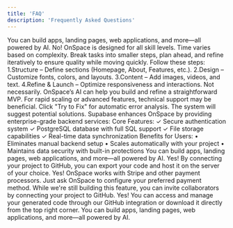```yaml
---
title: 'FAQ'
description: 'Frequently Asked Questions'
---
```


<AccordionGroup>
  <Accordion title="What can I build with OnSpace?">
You can build apps, landing pages, web applications, and more—all powered by AI.
  </Accordion>
  <Accordion title="Do I need coding experience to build an app?">
No! OnSpace is designed for all skill levels. 
  </Accordion>
  <Accordion title="How long does it take to build a full-stack app?">
Time varies based on complexity. Break tasks into smaller steps, plan ahead, and refine iteratively to ensure quality while moving quickly.
  </Accordion>
  <Accordion title="How do I build my website with OnSpace?">
Follow these steps:
1.Structure – Define sections (Homepage, About, Features, etc.).
2.Design – Customize fonts, colors, and layouts.
3.Content – Add images, videos, and text.
4.Refine & Launch – Optimize responsiveness and interactions.
  </Accordion> 
  <Accordion title="Do I need a CTO for my MVP?">
Not necessarily. OnSpace’s AI can help you build and refine a straightforward MVP. For rapid scaling or advanced features, technical support may be beneficial.  
  </Accordion>
  <Accordion title="What should I do if I encounter an issue with OnSpace?">
Click "Try to Fix" for automatic error analysis. The system will suggest potential solutions.  
  </Accordion> 
  <Accordion title="What is Supabase and how does it help OnSpace users?">
Supabase enhances OnSpace by providing enterprise-grade backend services:
Core Features:
✓ Secure authentication system
✓ PostgreSQL database with full SQL support
✓ File storage capabilities
✓ Real-time data synchronization
Benefits for Users:
• Eliminates manual backend setup
• Scales automatically with your project
• Maintains data security with built-in protections  
  </Accordion>
  <Accordion title="What can I build with OnSpace?">
You can build apps, landing pages, web applications, and more—all powered by AI.
  </Accordion>
  <Accordion title="Can I export my project and host it somewhere else?">
Yes! By connecting your project to GitHub, you can export your code and host it on the server of your choice.
  </Accordion> 
  <Accordion title="Can I add payment systems?">
Yes! OnSpace works with Stripe and other payment processors. Just ask OnSpace to configure your preferred payment method.
  </Accordion>
  <Accordion title="Can I invite others to work on my project with me?">
While we're still building this feature, you can invite collaborators by connecting your project to GitHub. 
  </Accordion>
  <Accordion title="Can I download the code OnSpace generates?">
Yes! You can access and manage your generated code through our GitHub integration or download it directly from the top right corner.
  </Accordion>  
  <Accordion title="What can I build with OnSpace?">
You can build apps, landing pages, web applications, and more—all powered by AI.
  </Accordion>

  
</AccordionGroup>